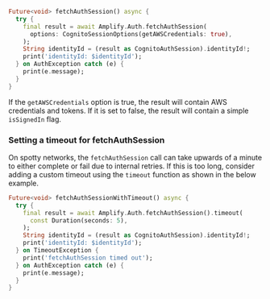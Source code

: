 ```dart
Future<void> fetchAuthSession() async {
  try {
    final result = await Amplify.Auth.fetchAuthSession(
      options: CognitoSessionOptions(getAWSCredentials: true),
    );
    String identityId = (result as CognitoAuthSession).identityId!;
    print('identityId: $identityId');
  } on AuthException catch (e) {
    print(e.message);
  }
}
```

If the `getAWSCredentials` option is true, the result will contain AWS credentials and tokens.  If it is set to false, the result will contain a simple `isSignedIn` flag.

### Setting a timeout for fetchAuthSession

On spotty networks, the `fetchAuthSession` call can take upwards of a minute to either complete or fail due to internal retries. If this is too long, consider adding a custom timeout using the `timeout` function as shown in the below example.

```dart
Future<void> fetchAuthSessionWithTimeout() async {
  try {
    final result = await Amplify.Auth.fetchAuthSession().timeout(
      const Duration(seconds: 5),
    );
    String identityId = (result as CognitoAuthSession).identityId!;
    print('identityId: $identityId');
  } on TimeoutException {
    print('fetchAuthSession timed out');
  } on AuthException catch (e) {
    print(e.message);
  }
}
```

